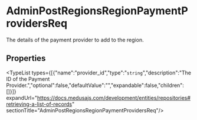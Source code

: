 
# AdminPostRegionsRegionPaymentProvidersReq

The details of the payment provider to add to the region.

## Properties

<TypeList types={[{"name":"provider_id","type":"`string`","description":"The ID of the Payment Provider.","optional":false,"defaultValue":"","expandable":false,"children":[]}]} expandUrl="https://docs.medusajs.com/development/entities/repositories#retrieving-a-list-of-records" sectionTitle="AdminPostRegionsRegionPaymentProvidersReq"/>
